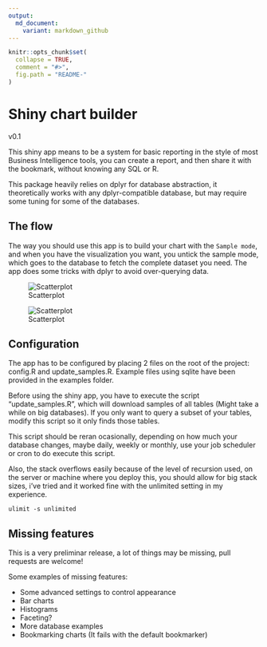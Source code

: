 ```yaml
---
output:
  md_document:
    variant: markdown_github
---
```


<!-- README.md is generated from README.Rmd. Please edit that file -->
```r
knitr::opts_chunk$set(
  collapse = TRUE,
  comment = "#>",
  fig.path = "README-"
)
```

# Shiny chart builder

v0.1

This shiny app means to be a system for basic reporting in the style of most Business Intelligence tools, you can create a report, and then share it with the bookmark, without knowing any SQL or R.

This package heavily relies on dplyr for database abstraction, it theoretically works with any dplyr-compatible database, but may require some tuning for some of the databases.

## The flow 

The way you should use this app is to build your chart with the `Sample mode`, and when you have the visualization you want, you untick the sample mode, which goes to the database to fetch the complete dataset you need. The app does some tricks with dplyr to avoid over-querying data.

![Scatterplot](images/scatter.gif)

![Scatterplot](images/line.gif)

## Configuration

The app has to be configured by placing 2 files on the root of the project: config.R and update_samples.R. Example files using sqlite have been provided in the examples folder.

Before using the shiny app, you have to execute the script "update_samples.R", which will download samples of all tables (Might take a while on big databases). If you only want to query a subset of your tables, modify this script so it only finds those tables.

This script should be reran ocasionally, depending on how much your database changes, maybe daily, weekly or monthly, use your job scheduler or cron to do execute this script.

Also, the stack overflows easily because of the level of recursion used, on the server or machine where you deploy this, you should allow for big stack sizes, i've tried and it worked fine with the unlimited setting in my experience.

```
ulimit -s unlimited
```

## Missing features

This is a very preliminar release, a lot of things may be missing, pull requests are welcome!

Some examples of missing features:

* Some advanced settings to control appearance
* Bar charts
* Histograms
* Faceting?
* More database examples
* Bookmarking charts (It fails with the default bookmarker)